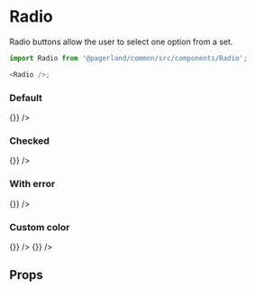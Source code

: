 

<Meta title="Themes|MobileApp/Form/Radio" component={Radio} />

# Radio

Radio buttons allow the user to select one option from a set.

```js
import Radio from '@pagerland/common/src/components/Radio';

<Radio />;
```

### Default

<Preview>
  <Story name="Default">
    <Theme>
      <Radio checked={false} label="Radiobutton label" onToggle={() => {}} />
    </Theme>
  </Story>
</Preview>

### Checked

<Preview>
  <Story name="Checked">
    <Theme>
      <Radio checked={true} label="Radiobutton label" onToggle={() => {}} />
    </Theme>
  </Story>
</Preview>

### With error

<Preview>
  <Story name="With error">
    <Theme>
      <Radio checked={false} error="Error message" label="Radiobutton label" onToggle={() => {}} />
    </Theme>
  </Story>
</Preview>

### Custom color

<Preview>
  <Story name="Custom color">
    <Theme>
      <Radio
        checked={false}
        IndicatorProps={{ color: 'secondary' }}
        label="Radiobutton label"
        onToggle={() => {}}
      />
      <Radio
        checked={true}
        IndicatorProps={{ color: 'secondary' }}
        label="Radiobutton label"
        onToggle={() => {}}
      />
    </Theme>
  </Story>
</Preview>

## Props

<Props of={Radio} />
